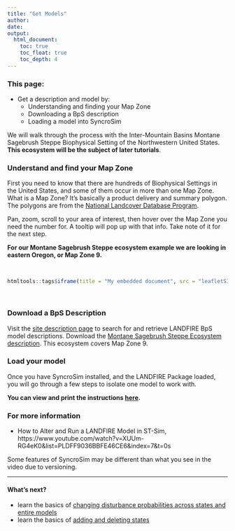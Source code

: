 ```yaml
---
title: "Get Models"
author: 
date:
output:
  html_document:
    toc: true
    toc_float: true
    toc_depth: 4
---
```

### This page:
* Get a description and model by:
    + Understanding and finding your Map Zone
    + Downloading a BpS description
    + Loading a model into SyncroSim
    
We will walk through the process with the Inter-Mountain Basins Montane Sagebrush Steppe Biophysical Setting of the Northwestern United States.  **This ecosystem will be the subject of later tutorials**. 


### Understand and find your Map Zone

First you need to know that there are hundreds of Biophysical Settings in the United States, and some of them occur in more than one Map Zone. What is a Map Zone? It's basically a product delivery and summary polygon. The polygons are from the [National Landcover Database Program](see https://www.mrlc.gov/national-land-cover-database-nlcd-2016).  

Pan, zoom, scroll to your area of interest, then hover over the Map Zone you need the number for. A tooltip will pop up with that info. Take note of it for the next step. 

**For our Montane Sagebrush Steppe ecosystem example we are looking in eastern Oregon, or Map Zone 9.**

<br>

```r
htmltools::tags$iframe(title = "My embedded document", src = "leafletSIM2carto.html", frameborder = "0", width = "100%", height="400")
```

<br>

### Download a BpS Description
Visit the [site description page](http://landfirereview.org/search.php) to search for and retrieve LANDFIRE BpS model descriptions. Download the [Montane Sagebrush Steppe Ecosystem description](http://landfirereview.org/search.php?q=Montane%20Sage%20Steppe&hPP=20&idx=lf_landfire_dev&p=0&is_v=1). This ecosystem covers Map Zone 9.

### Load your model
Once you have SyncroSim installed, and the LANDFIRE Package loaded, you will go through a few steps to isolate one model to work with. 

**You can view and print the instructions [here](./isolateModel.html).**


### For more information

*  How to Alter and Run a LANDFIRE Model in ST-Sim, https://www.youtube.com/watch?v=XUUm-RG4eK0&list=PLDFF9036BBFE46CE6&index=7&t=0s

Some features of SyncroSim may be different than what you see in the video due to versioning.

***

#### What's next?
+ learn the basics of [changing disturbance probabilities across states and entire models](./modifyModel.html)
+ learn the basics of [adding and deleting states](./modifyModel.html)